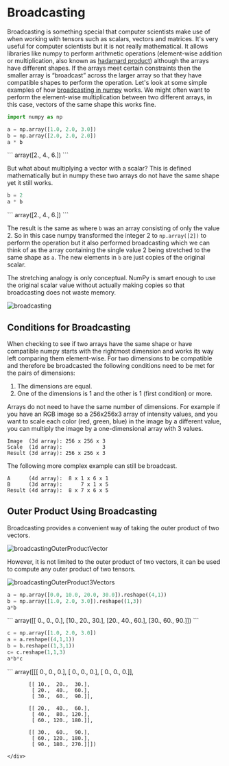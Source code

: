 
# Broadcasting

Broadcasting is something special that computer scientists make use of when working with tensors such as scalars, vectors and matrices. It's very useful for computer scientists but it is not really mathematical. It allows libraries like numpy to perform arithmetic operations (element-wise addition or multiplication, also known as [hadamard product](./hadamardProduct.md)) although the arrays have different shapes. If the arrays meet certain constraints then the smaller array is “broadcast” across the larger array so that they have compatible shapes to perform the operation. Let's look at some simple examples of how [broadcasting in numpy](https://numpy.org/doc/stable/user/basics.broadcasting.html) works. We might often want to perform the element-wise multiplication between two different arrays, in this case, vectors of the same shape this works fine.


```python
import numpy as np

a = np.array([1.0, 2.0, 3.0])
b = np.array([2.0, 2.0, 2.0])
a * b
```
<div class="code-output-wrapper">
```
    array([2., 4., 6.])
```
</div>

But what about multiplying a vector with a scalar? This is defined mathematically but in numpy these two arrays do not have the same shape yet it still works.


```python
b = 2
a * b
```
<div class="code-output-wrapper">
```
    array([2., 4., 6.])
```
</div>

The result is the same as where `b` was an array consisting of only the value 2. So in this case numpy transformed the integer 2 to `np.array([2])` to perform the operation but it also performed broadcasting which we can think of as the array containing the single value 2 being stretched to the same shape as `a`. The new elements in `b` are just copies of the original scalar.

<Callout type="info">

The stretching analogy is only conceptual. NumPy is smart enough to use the original scalar value without actually making copies so that broadcasting does not waste memory.

</Callout>

![broadcasting](/maths/broadcasting.png)

## Conditions for Broadcasting

When checking to see if two arrays have the same shape or have compatible numpy starts with the rightmost dimension and works its way left comparing them element-wise. For two dimensions to be compatible and therefore be broadcasted the following conditions need to be met for the pairs of dimensions:

1. The dimensions are equal.
2. One of the dimensions is 1 and the other is 1 (first condition) or more.

<Callout type="info">

Arrays do not need to have the same number of dimensions. For example if you have an RGB image so a 256x256x3 array of intensity values, and you want to scale each color (red, green, blue) in the image by a different value, you can multiply the image by a one-dimensional array with 3 values.

```
Image  (3d array): 256 x 256 x 3
Scale  (1d array):             3
Result (3d array): 256 x 256 x 3
```

</Callout>

<Callout type="example">

The following more complex example can still be broadcast.

```
A      (4d array):  8 x 1 x 6 x 1
B      (3d array):      7 x 1 x 5
Result (4d array):  8 x 7 x 6 x 5
```

</Callout>

## Outer Product Using Broadcasting

Broadcasting provides a convenient way of taking the outer product of two vectors.

![broadcastingOuterProductVector](/maths/broadcastingOuterProductVector.png)

However, it is not limited to the outer product of two vectors, it can be used to compute any outer product of two tensors.

![broadcastingOuterProduct3Vectors](/maths/broadcastingOuterProduct3Vectors.png)


```python
a = np.array([0.0, 10.0, 20.0, 30.0]).reshape((4,1))
b = np.array([1.0, 2.0, 3.0]).reshape((1,3))
a*b
```
<div class="code-output-wrapper">
```
    array([[ 0.,  0.,  0.],
           [10., 20., 30.],
           [20., 40., 60.],
           [30., 60., 90.]])
```
</div>


```python
c = np.array([1.0, 2.0, 3.0])
a = a.reshape((4,1,1))
b = b.reshape((1,3,1))
c= c.reshape(1,1,3)
a*b*c

```
<div class="code-output-wrapper">
```
    array([[[  0.,   0.,   0.],
            [  0.,   0.,   0.],
            [  0.,   0.,   0.]],
    
           [[ 10.,  20.,  30.],
            [ 20.,  40.,  60.],
            [ 30.,  60.,  90.]],
    
           [[ 20.,  40.,  60.],
            [ 40.,  80., 120.],
            [ 60., 120., 180.]],
    
           [[ 30.,  60.,  90.],
            [ 60., 120., 180.],
            [ 90., 180., 270.]]])
```
</div>
